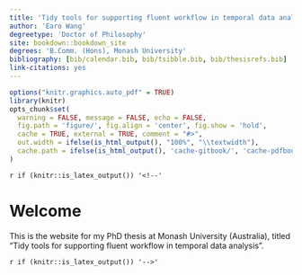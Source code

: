 ```yaml
---
title: 'Tidy tools for supporting fluent workflow in temporal data analysis'
author: 'Earo Wang'
degreetype: 'Doctor of Philosophy'
site: bookdown::bookdown_site
degrees: 'B.Comm. (Hons), Monash University'
bibliography: [bib/calendar.bib, bib/tsibble.bib, bib/thesisrefs.bib]
link-citations: yes
---
```


```r
options("knitr.graphics.auto_pdf" = TRUE)
library(knitr)
opts_chunk$set(
  warning = FALSE, message = FALSE, echo = FALSE,
  fig.path = 'figure/', fig.align = 'center', fig.show = 'hold',
  cache = TRUE, external = TRUE, comment = "#>",
  out.width = ifelse(is_html_output(), "100%", "\\textwidth"),
  cache.path = ifelse(is_html_output(), 'cache-gitbook/', 'cache-pdfbook/')
)
```

`r if (knitr::is_latex_output()) '<!--'` 

# Welcome {-}

This is the website for my PhD thesis at Monash University (Australia), titled "Tidy tools for supporting fluent workflow in temporal data analysis".

`r if (knitr::is_latex_output()) '-->'`

